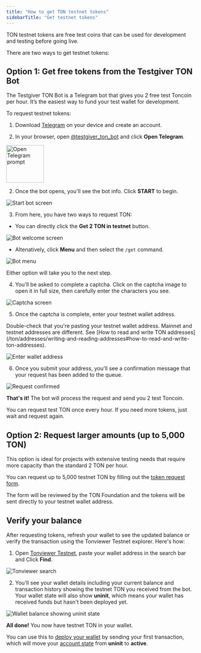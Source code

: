 ```yaml
---
title: "How to get TON testnet tokens"
sidebarTitle: "Get testnet tokens"
---
```



TON testnet tokens are free test coins that can be used for development and testing before going live.

There are two ways to get testnet tokens:

## Option 1: Get free tokens from the Testgiver TON Bot

The Testgiver TON Bot is a Telegram bot that gives you 2 free test Toncoin per hour. It’s the easiest way to fund your test wallet for development.

To request testnet tokens:

1. Download [Telegram](https://telegram.org/) on your device and create an account.

1. In your browser, open [@testgiver\_ton\_bot](https://t.me/testgiver_ton_bot) and click **Open Telegram**.

<Image
  src="/resources/images/fund-wallet/open-telegram-light.png"
  darkSrc="/resources/images/fund-wallet/open-telegram-dark.png"
  height="100"
  alt="Open Telegram prompt"
/>

2. Once the bot opens, you'll see the bot info. Click **START** to begin.

<Image
  src="/resources/images/fund-wallet/start-bot-light.png"
  darkSrc="/resources/images/fund-wallet/start-bot-dark.png"
  alt="Start bot screen"
/>

3. From here, you have two ways to request TON:

- You can directly click the **Get 2 TON in testnet** button.

<Image
  src="/resources/images/fund-wallet/bot-welcome-light.png"
  darkSrc="/resources/images/fund-wallet/bot-welcome-dark.png"
  alt="Bot welcome screen"
/>

- Altenatively, click **Menu** and then select the `/get` command.

<Image
  src="/resources/images/fund-wallet/menu-light.png"
  darkSrc="/resources/images/fund-wallet/menu-dark.png"
  alt="Bot menu"
/>

Either option will take you to the next step.

4. You'll be asked to complete a captcha. Click on the captcha image to open it in full size, then carefully enter the characters you see.

<Image
  src="/resources/images/fund-wallet/captcha-light.png"
  darkSrc="/resources/images/fund-wallet/captcha-dark.png"
  alt="Captcha screen"
/>

5. Once the captcha is complete, enter your testnet wallet address.

<Aside
  type="caution"
>
  Double-check that you're pasting your testnet wallet address. Mainnet and testnet addresses are different. See [How to read and write TON addresses](/ton/addresses/writing-and-reading-addresses#how-to-read-and-write-ton-addresses).
</Aside>

<Image
  src="/resources/images/fund-wallet/enter-address-light.png"
  darkSrc="/resources/images/fund-wallet/enter-address-dark.png"
  alt="Enter wallet address"
/>

6. Once you submit your address, you'll see a confirmation message that your request has been added to the queue.

<Image
  src="/resources/images/fund-wallet/request-confirmed-light.png"
  darkSrc="/resources/images/fund-wallet/request-confirmed-dark.png"
  alt="Request confirmed"
/>

**That's it!** The bot will process the request and send you 2 test Toncoin.

<Aside type="note">You can request test TON once every hour. If you need more tokens, just wait and request again.</Aside>

## Option 2: Request larger amounts (up to 5,000 TON)

This option is ideal for projects with extensive testing needs that require more capacity than the standard 2 TON per hour.

You can request up to 5,000 testnet TON by filling out the [token request form](https://builders.ton.org/profile/projects/new?applicationSlug=testnet-form).

The form will be reviewed by the TON Foundation and the tokens will be sent directly to your testnet wallet address.

## Verify your balance

After requesting tokens, refresh your wallet to see the updated balance or verify the transaction using the Tonviewer Testnet explorer. Here's how:

1. Open [Tonviewer Testnet](https://testnet.tonviewer.com/), paste your wallet address in the search bar and Click **Find**.

<Image
  src="/resources/images/fund-wallet/tonviewer-light.png"
  darkSrc="/resources/images/fund-wallet/tonviewer-dark.png"
  alt="Tonviewer search"
/>

2. You'll see your wallet details including your current balance and transaction history showing the testnet TON you received from the bot. Your wallet state will also show **uninit**, which means your wallet has received funds but hasn't been deployed yet.

<Image
  src="/resources/images/fund-wallet/account-uninit-light.png"
  darkSrc="/resources/images/fund-wallet/account-uninit-dark.png"
  alt="Wallet balance showing uninit state"
/>

**All done!** You now have testnet TON in your wallet. 

You can use this to [deploy your wallet](/wallet-apps/overview) by sending your first transaction, which will move your [account state](/ton/statuses#status-variety) from **uninit** to **active**.
